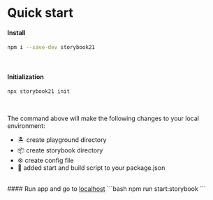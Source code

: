 # Quick start


#### Install
```bash
npm i --save-dev storybook21
```
<br />

#### Initialization
```bash
npx storybook21 init
```
<br />

The command above will make the following changes to your local environment:
- 🏝️ create playground directory
- 📦 create storybook directory
- ⚙️ create config file
- 🚀 added start and build script to your package.json

<br />
#### Run app and go to <a href="http://localhost:4242" target="_blank">localhost</a>
```bash
npm run start:storybook
```
